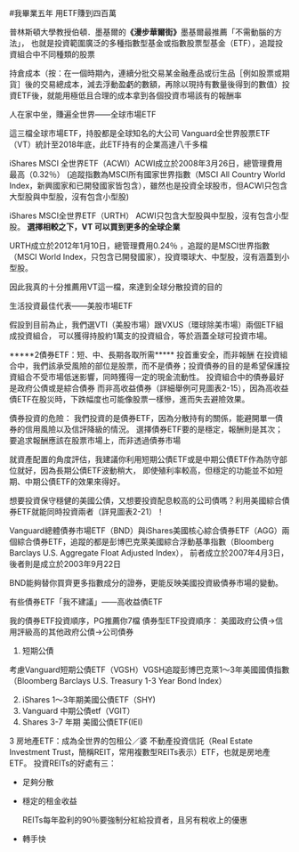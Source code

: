 #我畢業五年 用ETF賺到四百萬

普林斯頓大學教授伯頓．墨基爾的**《漫步華爾街》**墨基爾最推薦「不需動腦的方法」，
也就是投資範圍廣泛的多種指數型基金或指數股票型基金（ETF），追蹤投資組合中不同種類的股票

持倉成本（按：在一個時期內，連續分批交易某金融產品或衍生品［例如股票或期貨］後的交易總成本，減去浮動盈虧的數額，再除以現持有數量後得到的數值）投資ETF後，就能用極低且合理的成本拿到各個投資市場該有的報酬率

人在家中坐，賺遍全世界——全球市場ETF

這三檔全球市場ETF，持股都是全球知名的大公司
Vanguard全世界股票ETF（VT）統計至2018年底，此ETF持有的企業高達八千多檔

iShares MSCI 全世界ETF（ACWI）ACWI成立於2008年3月26日，總管理費用最高（0.32％）
(追蹤指數為MSCI所有國家世界指數（MSCI All Country World Index，新興國家和已開發國家皆包含），雖然也是投資全球股市，但ACWI只包含大型股與中型股，沒有包含小型股)

iShares MSCI全世界ETF（URTH）
ACWI只包含大型股與中型股，沒有包含小型股。
**選擇相較之下，VT 可以買到更多的全球企業**

URTH成立於2012年1月10日，總管理費用0.24％
，追蹤的是MSCI世界指數（MSCI World Index，只包含已開發國家），投資環球大、中型股，沒有涵蓋到小型股。

因此我真的十分推薦用VT這一檔，來達到全球分散投資的目的

生活投資最佳代表——美股市場ETF

假設到目前為止，我們選VTI（美股市場）跟VXUS（環球除美市場）兩個ETF組成投資組合，
可以獲得持股約1萬支的投資組合，等於涵蓋全球可投資市場。

*****2債券ETF：短、中、長期各取所需*****
投首重安全，而非報酬
在投資組合中，我們該承受風險的部位是股票，而不是債券；投資債券的目的是希望保護投資組合不受市場低迷影響，同時獲得一定的現金流動性。
投資組合中的債券最好是政府公債或是綜合債券 而非高收益債券（詳細舉例可見圖表2-15），因為高收益債ETF在股災時，下跌幅度也可能像股票一樣慘，進而失去避險效果。

債券投資的危險：
我們投資的是債券ETF，因為分散持有的關係，能避開單一債券的信用風險以及信評降級的情況。
選擇債券ETF要的是穩定，報酬則是其次；要追求報酬應該在股票市場上，而非透過債券市場

就資產配置的角度評估，我建議你利用短期公債ETF或是中期公債ETF作為防守部位就好，因為長期公債ETF波動稍大，
即使殖利率較高，但穩定的功能並不如短期、中期公債ETF的效果來得好。

想要投資保守穩健的美國公債，又想要投資配息較高的公司債嗎？利用美國綜合債券ETF就能同時投資兩者（詳見圖表2-21）！

Vanguard總體債券市場ETF（BND）與iShares美國核心綜合債券ETF（AGG）兩個綜合債券ETF，追蹤的都是彭博巴克萊美國綜合浮動基準指數（Bloomberg Barclays U.S. Aggregate Float Adjusted Index），
前者成立於2007年4月3日，後者則是成立於2003年9月22日

BND能夠替你買齊更多指數成分的證券，更能反映美國投資級債券市場的變動。

有些債券ETF「我不建議」——高收益債ETF

我的債券ETF投資順序，PG推薦你7檔
債券型ETF投資順序：
美國政府公債→信用評級高的其他政府公債→公司債券

1. 短期公債
  
  考慮Vanguard短期公債ETF（VGSH）VGSH追蹤彭博巴克萊1～3年美國國債指數（Bloomberg Barclays U.S. Treasury 1-3 Year Bond Index）
  
2. iShares 1～3年期美國公債ETF（SHY)
3. Vanguard 中期公債etf（VGIT）
4. Shares 3-7 年期 美國公債ETF(IEI)

 3 房地產ETF：成為全世界的包租公／婆
不動產投資信託（Real Estate Investment Trust，簡稱REIT，常用複數型REITs表示）ETF，也就是房地產ETF。
投資REITs的好處有三：

* 足夠分散
* 穩定的租金收益

    REITs每年盈利的90％要強制分紅給投資者，且另有稅收上的優惠
* 轉手快
